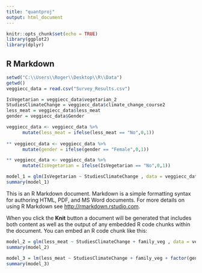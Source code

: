 ---
title: "quantproj"
output: html_document
---


```{r setup, include=FALSE}
knitr::opts_chunk$set(echo = TRUE)
library(ggplot2)
library(dplyr)

```

## R Markdown

```{r regr1}

setwd("C:\\Users\\Roger\\Desktop\\R\\Data")
getwd()
veggiecc_data = read.csv("Survey_Results.csv")

IsVegetarian = veggiecc_data$vegetarian_2
StudiesClimateChange = veggiecc_data$climate_change_course2
less_meat = veggiecc_data$less_meat
gender = veggiecc_data$Gender

veggiecc_data <- veggiecc_data %>%
      mutate(less_meat = ifelse(less_meat == "No",0,1))
      
** veggiecc_data <- veggiecc_data %>%
      mutate(gender = ifelse(gender == "Female",0,1))

** veggiecc_data <- veggiecc_data %>%
      mutate(IsVegetarian = ifelse(IsVegetarian == "No",0,1))

model_1 = glm(IsVegetarian ~ StudiesClimateChange , data = veggiecc_data, family = binomial(logit))
summary(model_1)


```

This is an R Markdown document. Markdown is a simple formatting syntax for authoring HTML, PDF, and MS Word documents. For more details on using R Markdown see <http://rmarkdown.rstudio.com>.

When you click the **Knit** button a document will be generated that includes both content as well as the output of any embedded R code chunks within the document. You can embed an R code chunk like this:

```{r regr2}

model_2 = glm(less_meat ~ StudiesClimateChange + family_veg , data = veggiecc_data, family = binomial(logit))
summary(model_2)


```
```{r regr3}

model_3 = lm(less_meat ~ StudiesClimateChange + family_veg + factor(gender) , data = veggiecc_data)
summary(model_3)

```
